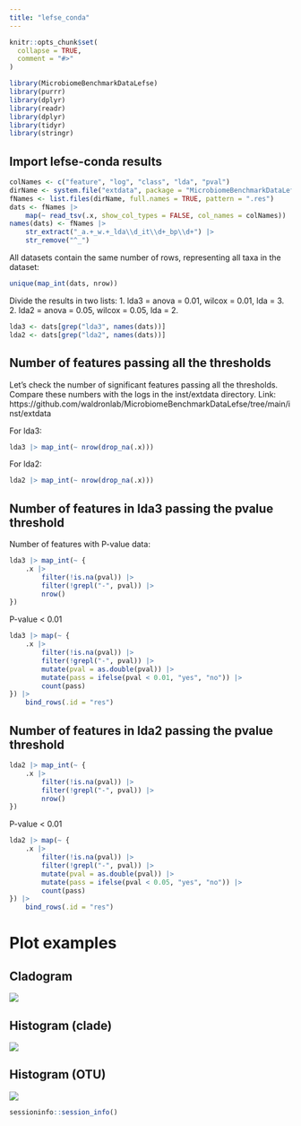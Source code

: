 ```yaml
---
title: "lefse_conda"
---
```


```r
knitr::opts_chunk$set(
  collapse = TRUE,
  comment = "#>"
)
```

```r
library(MicrobiomeBenchmarkDataLefse)
library(purrr)
library(dplyr)
library(readr)
library(dplyr)
library(tidyr)
library(stringr)
```

## Import lefse-conda results

```r
colNames <- c("feature", "log", "class", "lda", "pval")
dirName <- system.file("extdata", package = "MicrobiomeBenchmarkDataLefse")
fNames <- list.files(dirName, full.names = TRUE, pattern = ".res")
dats <- fNames |> 
    map(~ read_tsv(.x, show_col_types = FALSE, col_names = colNames))
names(dats) <- fNames |> 
    str_extract("_a.+_w.+_lda\\d_it\\d+_bp\\d+") |> 
    str_remove("^_")
```

All datasets contain the same number of rows, representing all taxa in the
dataset:

```r
unique(map_int(dats, nrow))
```

Divide the results in two lists:
1. lda3 = anova = 0.01, wilcox = 0.01, lda = 3.
2. lda2 = anova = 0.05, wilcox = 0.05, lda = 2.

```r
lda3 <- dats[grep("lda3", names(dats))]
lda2 <- dats[grep("lda2", names(dats))]
```

## Number of features passing all the thresholds

Let's check the number of significant features passing all the
thresholds. Compare these numbers with the logs in the inst/extdata directory.
Link: https://github.com/waldronlab/MicrobiomeBenchmarkDataLefse/tree/main/inst/extdata

For lda3:

```r
lda3 |> map_int(~ nrow(drop_na(.x)))
```

For lda2:

```r
lda2 |> map_int(~ nrow(drop_na(.x)))
```

## Number of features in lda3 passing the pvalue threshold

Number of features with P-value data:

```r
lda3 |> map_int(~ {
    .x |> 
        filter(!is.na(pval)) |> 
        filter(!grepl("-", pval)) |> 
        nrow()
})
```

P-value < 0.01

```r
lda3 |> map(~ {
    .x |> 
        filter(!is.na(pval)) |> 
        filter(!grepl("-", pval)) |> 
        mutate(pval = as.double(pval)) |> 
        mutate(pass = ifelse(pval < 0.01, "yes", "no")) |> 
        count(pass)
}) |> 
    bind_rows(.id = "res")
```

## Number of features in lda2 passing the pvalue threshold

```r
lda2 |> map_int(~ {
    .x |> 
        filter(!is.na(pval)) |> 
        filter(!grepl("-", pval)) |> 
        nrow()
})
```

P-value < 0.01

```r
lda2 |> map(~ {
    .x |> 
        filter(!is.na(pval)) |> 
        filter(!grepl("-", pval)) |> 
        mutate(pval = as.double(pval)) |> 
        mutate(pass = ifelse(pval < 0.05, "yes", "no")) |> 
        count(pass)
}) |> 
    bind_rows(.id = "res")
```


# Plot examples

## Cladogram

![](plotCladogram.svg)


## Histogram (clade)

![](plotFeat_Fusobacteria.png)

## Histogram (OTU)

![](plotFeat_OTU_97_42482.png)

```r
sessioninfo::session_info()
```
